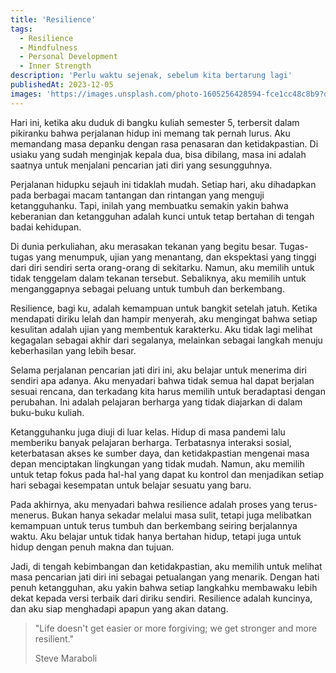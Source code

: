 ```yaml
---
title: 'Resilience'
tags:
  - Resilience
  - Mindfulness
  - Personal Development
  - Inner Strength
description: 'Perlu waktu sejenak, sebelum kita bertarung lagi'
publishedAt: 2023-12-05
images: 'https://images.unsplash.com/photo-1605256428594-fce1cc48c8b9?q=80&w=1374&auto=format&fit=crop&ixlib=rb-4.0.3&ixid=M3wxMjA3fDB8MHxwaG90by1wYWdlfHx8fGVufDB8fHx8fA%3D%3D'
---
```


Hari ini, ketika aku duduk di bangku kuliah semester 5, terbersit dalam pikiranku bahwa perjalanan hidup ini memang tak pernah lurus. Aku memandang masa depanku dengan rasa penasaran dan ketidakpastian. Di usiaku yang sudah menginjak kepala dua, bisa dibilang, masa ini adalah saatnya untuk menjalani pencarian jati diri yang sesungguhnya.

Perjalanan hidupku sejauh ini tidaklah mudah. Setiap hari, aku dihadapkan pada berbagai macam tantangan dan rintangan yang menguji ketangguhanku. Tapi, inilah yang membuatku semakin yakin bahwa keberanian dan ketangguhan adalah kunci untuk tetap bertahan di tengah badai kehidupan.

Di dunia perkuliahan, aku merasakan tekanan yang begitu besar. Tugas-tugas yang menumpuk, ujian yang menantang, dan ekspektasi yang tinggi dari diri sendiri serta orang-orang di sekitarku. Namun, aku memilih untuk tidak tenggelam dalam tekanan tersebut. Sebaliknya, aku memilih untuk menganggapnya sebagai peluang untuk tumbuh dan berkembang.

Resilience, bagi ku, adalah kemampuan untuk bangkit setelah jatuh. Ketika mendapati diriku lelah dan hampir menyerah, aku mengingat bahwa setiap kesulitan adalah ujian yang membentuk karakterku. Aku tidak lagi melihat kegagalan sebagai akhir dari segalanya, melainkan sebagai langkah menuju keberhasilan yang lebih besar.

Selama perjalanan pencarian jati diri ini, aku belajar untuk menerima diri sendiri apa adanya. Aku menyadari bahwa tidak semua hal dapat berjalan sesuai rencana, dan terkadang kita harus memilih untuk beradaptasi dengan perubahan. Ini adalah pelajaran berharga yang tidak diajarkan di dalam buku-buku kuliah.

Ketangguhanku juga diuji di luar kelas. Hidup di masa pandemi lalu memberiku banyak pelajaran berharga. Terbatasnya interaksi sosial, keterbatasan akses ke sumber daya, dan ketidakpastian mengenai masa depan menciptakan lingkungan yang tidak mudah. Namun, aku memilih untuk tetap fokus pada hal-hal yang dapat ku kontrol dan menjadikan setiap hari sebagai kesempatan untuk belajar sesuatu yang baru.

Pada akhirnya, aku menyadari bahwa resilience adalah proses yang terus-menerus. Bukan hanya sekadar melalui masa sulit, tetapi juga melibatkan kemampuan untuk terus tumbuh dan berkembang seiring berjalannya waktu. Aku belajar untuk tidak hanya bertahan hidup, tetapi juga untuk hidup dengan penuh makna dan tujuan.

Jadi, di tengah kebimbangan dan ketidakpastian, aku memilih untuk melihat masa pencarian jati diri ini sebagai petualangan yang menarik. Dengan hati penuh ketangguhan, aku yakin bahwa setiap langkahku membawaku lebih dekat kepada versi terbaik dari diriku sendiri. Resilience adalah kuncinya, dan aku siap menghadapi apapun yang akan datang.

> "Life doesn't get easier or more forgiving; we get stronger and more resilient."
>
> Steve Maraboli
